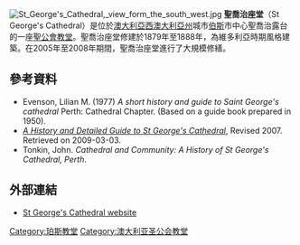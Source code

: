 [[File:St_George's_Cathedral,_view_form_the_south_west.jpg|thumb]]
'''聖喬治座堂'''（St George's Cathedral）是位於[[澳大利亞|澳大利亞]][[西澳大利亞州|西澳大利亞州]]城市[[伯斯|伯斯]]市中心聖喬治露台的一座[[聖公會|聖公會]][[教堂|教堂]]。聖喬治座堂修建於1879年至1888年，為維多利亞時期風格建築。在2005年至2008年期間，聖喬治座堂進行了大規模修繕。

==參考資料==
* Evenson, Lilian M. (1977) ''A short history and guide to Saint George's cathedral'' Perth: Cathedral Chapter. (Based on a guide book prepared in 1950).
* [http://www.perthcathedral.org/images/cathedral%20history%20and%20guide.pdf ''A History and Detailed Guide to St George's Cathedral'']{{dead link|date=2018年1月 |bot=InternetArchiveBot |fix-attempted=yes }}, Revised 2007. Retrieved on 2009-03-03.
* Tonkin, John. ''Cathedral and Community: A History of St George's Cathedral, Perth''.

==外部連結==
{{commons category-inline|Saint George's Cathedral, Perth}}
*[http://www.perthcathedral.org/ St George's Cathedral website]
{{coord|-31.9557|115.8612|type:landmark_region:AU|display=title}}

[[Category:珀斯教堂|Category:珀斯教堂]]
[[Category:澳大利亚圣公会教堂|Category:澳大利亚圣公会教堂]]